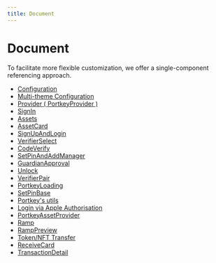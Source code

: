```yaml
---
title: Document
---
```


# Document

To facilitate more flexible customization, we offer a single-component referencing approach.

-   [Configuration](/docs/SDKs/UISDK/TypeScript/Document/Configuration.mdx)
-   [Multi-theme Configuration](/docs/SDKs/UISDK/TypeScript/Document/Multi-themeConfiguration.mdx)
-   [Provider ( PortkeyProvider )](/docs/SDKs/UISDK/TypeScript/Document/PortkeyProvider.mdx)
-   [SignIn](/docs/SDKs/UISDK/TypeScript/Document/SignIn.mdx)
-   [Assets](docs/SDKs/UISDK/TypeScript/Document/Assets.mdx)
-   [AssetCard](docs/SDKs/UISDK/TypeScript/Document/AssetCard.mdx)
-   [SignUpAndLogin](docs/SDKs/UISDK/TypeScript/Document/SignUpAndLogin.mdx)
-   [VerifierSelect](docs/SDKs/UISDK/TypeScript/Document/VerifierSelect.mdx)
-   [CodeVerify](docs/SDKs/UISDK/TypeScript/Document/CodeVerify.mdx)
-   [SetPinAndAddManager](docs/SDKs/UISDK/TypeScript/Document/SetPinAndAddManager.mdx)
-   [GuardianApproval](docs/SDKs/UISDK/TypeScript/Document/GuardianApproval.mdx)
-   [Unlock](docs/SDKs/UISDK/TypeScript/Document/Unlock.mdx)
-   [VerifierPair](docs/SDKs/UISDK/TypeScript/Document/VerifierPair.mdx)
-   [PortkeyLoading](docs/SDKs/UISDK/TypeScript/Document/PortkeyLoading.mdx)
-   [SetPinBase](docs/SDKs/UISDK/TypeScript/Document/SetPinBase.mdx)
-   [Portkey's utils](docs/SDKs/UISDK/TypeScript/Document/PortkeyUtils.mdx)
-   [Login via Apple Authorisation](docs/SDKs/UISDK/TypeScript/Document/AppleAuthLogin.mdx)
-   [PortkeyAssetProvider](docs/SDKs/UISDK/TypeScript/Document/PortkeyAssetProvider.mdx)
-   [Ramp](docs/SDKs/UISDK/TypeScript/Document/Ramp.mdx)
-   [RampPreview](docs/SDKs/UISDK/TypeScript/Document/RampPreview.mdx)
-   [Token/NFT Transfer](docs/SDKs/UISDK/TypeScript/Document/TokenNFTTransfer.mdx)
-   [ReceiveCard](docs/SDKs/UISDK/TypeScript/Document/ReceiveCard.mdx)
-   [TransactionDetail](docs/SDKs/UISDK/TypeScript/Document/TransactionDetail.mdx)